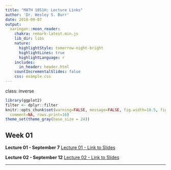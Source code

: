 ```yaml
---
title: "MATH 1051H: Lecture Links"
author: 'Dr. Wesley S. Burr'
date: 2018-09-07 
output:
  xaringan::moon_reader:
    chakra: remark-latest.min.js
    lib_dir: libs
    nature:
      highlightStyle: tomorrow-night-bright
      highlightLines: true
      highlightLanguage: r
    includes:
      in_header: header.html
    countIncrementalSlides: false
    css: example.css
---
```


class: inverse

```r
library(ggplot2)
filter <- dplyr::filter
knitr::opts_chunk$set(warning=FALSE, message=FALSE, fig.width=10.5, fig.height=4, 
  comment=NA, rows.print=16)
theme_set(theme_gray(base_size = 24))
```

## Week 01

**Lecture 01 - September 7**
<a href="./Lecture01/Lecture01.html">Lecture 01 - Link to Slides</a>

**Lecture 02 - September 12**
<a href="./Lecture02/Lecture02.html">Lecture 02 - Link to Slides</a>


---
